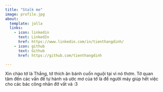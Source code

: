 ```yaml
---
title: "Stalk me"
image: profile.jpg
about:
  template: jolla
  links:
    - icon: linkedin
      text: LinkedIn
      href: https://www.linkedin.com/in/tienthangdinh/
    - icon: github
      text: Github
      href: https://github.com/tienthangdinh

---
```


Xin chào tớ là Thắng, tớ thích ăn bánh cuốn nguội tại vì nó thơm. Tớ quan tâm đến các vấn đề tự hành và ước mơ của tớ là để người máy giúp hết việc cho các bác công nhân đỡ vất vả :3
